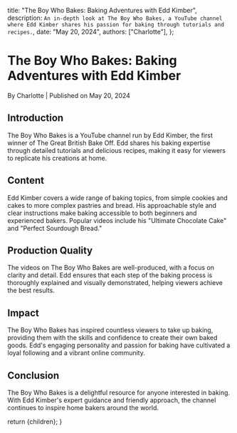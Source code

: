 
  title: "The Boy Who Bakes: Baking Adventures with Edd Kimber",
  description: `An in-depth look at The Boy Who Bakes, a YouTube channel where Edd Kimber shares his passion for baking through tutorials and recipes.`,
  date: "May 20, 2024",
  authors: ["Charlotte"],
};

<h1>The Boy Who Bakes: Baking Adventures with Edd Kimber</h1>
<div className="text-sm text-gray-500 dark:text-gray-400">
  By Charlotte | Published on May 20, 2024
</div>

<section id="introduction">
  <h2>Introduction</h2>
  <span>
    The Boy Who Bakes is a YouTube channel run by Edd Kimber, the first winner
    of The Great British Bake Off. Edd shares his baking expertise through
    detailed tutorials and delicious recipes, making it easy for viewers to
    replicate his creations at home.
  </span>
</section>

<section id="content">
  <h2>Content</h2>
  <span>
    Edd Kimber covers a wide range of baking topics, from simple cookies and
    cakes to more complex pastries and bread. His approachable style and clear
    instructions make baking accessible to both beginners and experienced
    bakers. Popular videos include his "Ultimate Chocolate Cake" and "Perfect
    Sourdough Bread."
  </span>
</section>

<section id="production-quality">
  <h2>Production Quality</h2>
  <span>
    The videos on The Boy Who Bakes are well-produced, with a focus on clarity
    and detail. Edd ensures that each step of the baking process is thoroughly
    explained and visually demonstrated, helping viewers achieve the best
    results.
  </span>
</section>

<section id="impact">
  <h2>Impact</h2>
  <span>
    The Boy Who Bakes has inspired countless viewers to take up baking,
    providing them with the skills and confidence to create their own baked
    goods. Edd's engaging personality and passion for baking have cultivated a
    loyal following and a vibrant online community.
  </span>
</section>

<section id="conclusion">
  <h2>Conclusion</h2>
  <span>
    The Boy Who Bakes is a delightful resource for anyone interested in baking.
    With Edd Kimber's expert guidance and friendly approach, the channel
    continues to inspire home bakers around the world.
  </span>
</section>

  return <MdxLayout>{children}</MdxLayout>;
}
